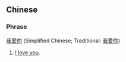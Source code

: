 ==Chinese==
===Phrase===
[[我]][[爱]][[你]] (Simplified Chinese; Traditional: [[我愛你]])

# [[I love you]].